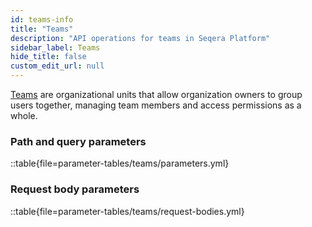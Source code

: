 ```yaml
---
id: teams-info
title: "Teams"
description: "API operations for teams in Seqera Platform"
sidebar_label: Teams
hide_title: false
custom_edit_url: null
---
```



[Teams](https://docs.seqera.io/platform-cloud/orgs-and-teams/organizations#teams) are organizational units that allow organization owners to group users together, managing team members and access permissions as a whole. 

### Path and query parameters 

::table{file=parameter-tables/teams/parameters.yml}

### Request body parameters 

::table{file=parameter-tables/teams/request-bodies.yml}

